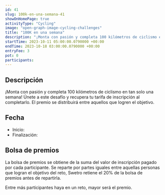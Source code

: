 ```yaml
---
id: 41
slug: 100k-en-una-semana-41
showOnHomePage: true
activityType: "Cycling"
image: "open-graph-image-cycling-challenges"
title: "100K en una semana"
description: "¡Monta con pasión y completa 100 kilómetros de ciclismo en tan solo una semana! Únete a este desafío y recupera tu tarifa de inscripción al completarlo. El premio se distribuirá entre aquellos que logren el objetivo."
startTime: 2023-10-11 05:00:00.0790000 +00:00
endTime: 2023-10-18 03:00:00.0790000 +00:00
entryFee: 3
pot: 0
participants:
---
```



## Descripción

¡Monta con pasión y completa 100 kilómetros de ciclismo en tan solo una semana! Únete a este desafío y recupera tu tarifa de inscripción al completarlo. El premio se distribuirá entre aquellos que logren el objetivo.

## Fecha

- Inicio: <LocalDate dateUtc={frontmatter.startTime} client:load />
- Finalización: <LocalDate dateUtc={frontmatter.endTime} client:load />

## Bolsa de premios

La bolsa de premios se obtiene de la suma del valor de inscripción pagado por cada participante. Se reparte por partes iguales entre aquellas personas que logran el objetivo del reto, Swetro retiene el 20% de la bolsa de premios antes de repartirla.

Entre más participantes haya en un reto, mayor será el premio.
